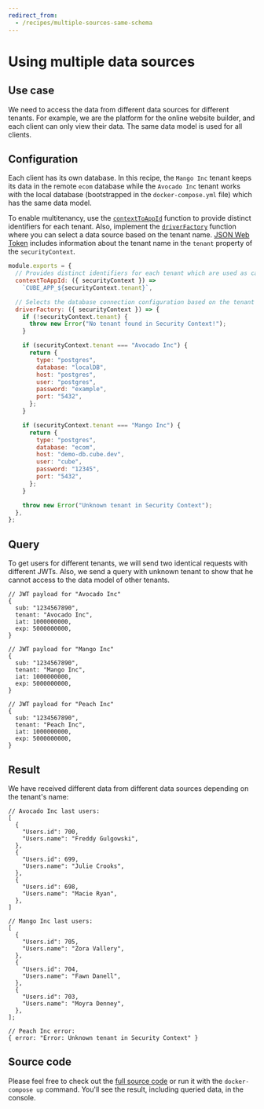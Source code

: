 ```yaml
---
redirect_from:
  - /recipes/multiple-sources-same-schema
---
```


# Using multiple data sources

## Use case

We need to access the data from different data sources for different tenants.
For example, we are the platform for the online website builder, and each client
can only view their data. The same data model is used for all clients.

## Configuration

Each client has its own database. In this recipe, the `Mango Inc` tenant keeps
its data in the remote `ecom` database while the `Avocado Inc` tenant works with
the local database (bootstrapped in the `docker-compose.yml` file) which has the
same data model.

To enable multitenancy, use the
[`contextToAppId`](/reference/configuration/config#contexttoappid) function to
provide distinct identifiers for each tenant. Also, implement the
[`driverFactory`](/reference/configuration/config#driverfactory) function where
you can select a data source based on the tenant name.
[JSON Web Token](/product/auth) includes information about the tenant name in
the `tenant` property of the `securityContext`.

```javascript
module.exports = {
  // Provides distinct identifiers for each tenant which are used as caching keys
  contextToAppId: ({ securityContext }) =>
    `CUBE_APP_${securityContext.tenant}`,

  // Selects the database connection configuration based on the tenant name
  driverFactory: ({ securityContext }) => {
    if (!securityContext.tenant) {
      throw new Error("No tenant found in Security Context!");
    }

    if (securityContext.tenant === "Avocado Inc") {
      return {
        type: "postgres",
        database: "localDB",
        host: "postgres",
        user: "postgres",
        password: "example",
        port: "5432",
      };
    }

    if (securityContext.tenant === "Mango Inc") {
      return {
        type: "postgres",
        database: "ecom",
        host: "demo-db.cube.dev",
        user: "cube",
        password: "12345",
        port: "5432",
      };
    }

    throw new Error("Unknown tenant in Security Context");
  },
};
```

## Query

To get users for different tenants, we will send two identical requests with
different JWTs. Also, we send a query with unknown tenant to show that he cannot
access to the data model of other tenants.

```json5
// JWT payload for "Avocado Inc"
{
  sub: "1234567890",
  tenant: "Avocado Inc",
  iat: 1000000000,
  exp: 5000000000,
}
```

```json5
// JWT payload for "Mango Inc"
{
  sub: "1234567890",
  tenant: "Mango Inc",
  iat: 1000000000,
  exp: 5000000000,
}
```

```json5
// JWT payload for "Peach Inc"
{
  sub: "1234567890",
  tenant: "Peach Inc",
  iat: 1000000000,
  exp: 5000000000,
}
```

## Result

We have received different data from different data sources depending on the
tenant's name:

```json5
// Avocado Inc last users:
[
  {
    "Users.id": 700,
    "Users.name": "Freddy Gulgowski",
  },
  {
    "Users.id": 699,
    "Users.name": "Julie Crooks",
  },
  {
    "Users.id": 698,
    "Users.name": "Macie Ryan",
  },
]
```

```json5
// Mango Inc last users:
[
  {
    "Users.id": 705,
    "Users.name": "Zora Vallery",
  },
  {
    "Users.id": 704,
    "Users.name": "Fawn Danell",
  },
  {
    "Users.id": 703,
    "Users.name": "Moyra Denney",
  },
];
```

```json5
// Peach Inc error:
{ error: "Error: Unknown tenant in Security Context" }
```

## Source code

Please feel free to check out the
[full source code](https://github.com/cube-js/cube/tree/master/examples/recipes/multiple-data-sources)
or run it with the `docker-compose up` command. You'll see the result, including
queried data, in the console.

